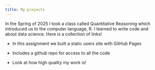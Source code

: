 ```yaml
---
title: My projects 
---
```


In the Spring of 2025 I took a class called Quantitative Reasoning which introduced us to the computer language, R. I learned to write code and about data science. Here is a collection of links!

-   In this assignment we built a static users site with GitHub Pages

-   Includes a github repo for access to all the code

-   Look at how high quality my work is!

